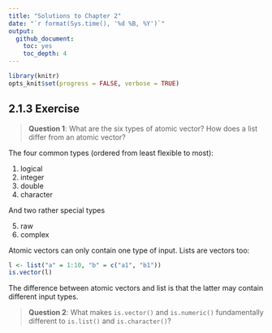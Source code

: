 ```yaml
---
title: "Solutions to Chapter 2"
date: "`r format(Sys.time(), '%d %B, %Y')`"
output: 
  github_document: 
    toc: yes
    toc_depth: 4
---
```


```r
library(knitr)
opts_knit$set(progress = FALSE, verbose = TRUE)
```

## 2.1.3 Exercise

 > **Question 1**: What are the six types of atomic vector? How does a list
 differ from an atomic vector?

The four common types (ordered from least flexible to most):

1. logical
1. integer
1. double
1. character

And two rather special types

5) raw
6) complex

Atomic vectors can only contain one type of input. Lists are vectors too:

```r
l <- list("a" = 1:10, "b" = c("a1", "b1"))
is.vector(l)
```

The difference between atomic vectors and list is that the latter may contain
different input types.

 > **Question 2**: What makes `is.vector()` and `is.numeric()` fundamentally 
 different to `is.list()` and `is.character()`?
 